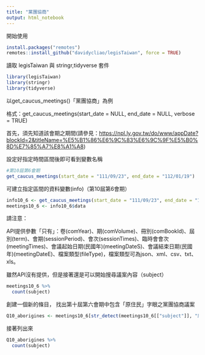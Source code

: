 ```yaml
---
title: "黨團協商"
output: html_notebook
---
```


開始使用

```r
install.packages("remotes")
remotes::install_github("davidycliao/legisTaiwan", force = TRUE)
```

讀取 legisTaiwan 與 stringr,tidyverse 套件

```r
library(legisTaiwan)
library(stringr)
library(tidyverse)
```

以get_caucus_meetings()「黨團協商」為例

格式：get_caucus_meetings(start_date = NULL, end_date = NULL, verbose = TRUE)

首先，須先知道該會期之期間(請參見：<https://npl.ly.gov.tw/do/www/appDate?blockId=2&titleName=%E5%B1%86%E6%9C%83%E6%9C%9F%E5%B0%8D%E7%85%A7%E8%A1%A8>)

設定好指定時間區間後即可看到變數名稱

```r
#第10屆第6會期
get_caucus_meetings(start_date = "111/09/23", end_date = "112/01/19")

```

可建立指定區間的資料變數(info)（第10屆第6會期）

```r
info10_6 <- get_caucus_meetings(start_date = "111/09/23", end_date = "112/01/19")
meetings10_6 <- info10_6$data
```

請注意：

API提供參數「只有」：卷(comYear)、期(comVolume)、冊別(comBookId)、屆別(term)、會期(sessionPeriod)、會次(sessionTimes)、臨時會會次(meetingTimes)、會議起始日期(民國年)(meetingDateS)、會議結束日期(民國年)(meetingDateE)、檔案類型(fileType)，檔案類型可為json、xml、csv、txt、xls。

雖然API沒有提供，但是接著還是可以開始搜尋議案內容（subject）

```r
meetings10_6 %>% 
  count(subject) 

```

創建一個新的條目， 找出第十屆第六會期中包含「原住民」字眼之黨團協商議案

```r
Q10_aborigines <- meetings10_6[str_detect(meetings10_6[["subject"]], "原住民", negate = FALSE),]

```

接著列出來

```r
Q10_aborigines %>% 
  count(subject) 
```
